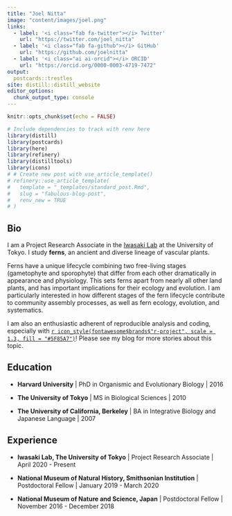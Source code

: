 ```yaml
---
title: "Joel Nitta"
image: "content/images/joel.png"
links:
  - label: '<i class="fab fa-twitter"></i> Twitter'
    url: "https://twitter.com/joel_nitta"
  - label: '<i class="fab fa-github"></i> GitHub'
    url: "https://github.com/joelnitta"
  - label: '<i class="ai ai-orcid"></i> ORCID'
    url: "https://orcid.org/0000-0003-4719-7472"
output:
  postcards::trestles
site: distill::distill_website
editor_options: 
  chunk_output_type: console
---
```


```r
knitr::opts_chunk$set(echo = FALSE)
```

```r
# Include dependencies to track with renv here
library(distill)
library(postcards)
library(here)
library(refinery)
library(distilltools)
library(icons)
# # Create new post with use_article_template()
# refinery::use_article_template(
#   template = "_templates/standard_post.Rmd",
#   slug = "fabulous-blog-post", 
#   renv_new = TRUE
# )
```

## Bio

I am a Project Research Associate in the [Iwasaki Lab](http://iwasakilab.k.u-tokyo.ac.jp) at the University of Tokyo. I study **ferns**, an ancient and diverse lineage of vascular plants.

Ferns have a unique lifecycle combining two free-living stages (gametophyte and sporophyte) that differ from each other dramatically in appearance and physiology. This sets ferns apart from nearly all other land plants, and has important implications for their ecology and evolution. I am particularly interested in how different stages of the fern lifecycle contribute to community assembly processes, as well as fern ecology, evolution, and systematics.

I am also an enthusiastic adherent of reproducible analysis and coding, especially with [`r icon_style(fontawesome$brands$"r-project", scale = 1.3, fill = "#5F85A7")`](https://www.r-project.org/)! Please see my blog for more stories about this topic.

## Education

- **Harvard University** | PhD in Organismic and Evolutionary Biology | 2016

- **The University of Tokyo** | MS in Biological Sciences | 2010

- **The University of California, Berkeley** | BA in Integrative Biology and Japanese Language | 2007

## Experience

- **Iwasaki Lab, The University of Tokyo** | Project Research Associate | April 2020 - Present

- **National Museum of Natural History, Smithsonian Institution** | Postdoctoral Fellow | January 2019 - March 2020

- **National Museum of Nature and Science, Japan** | Postdoctoral Fellow | November 2016 - December 2018
